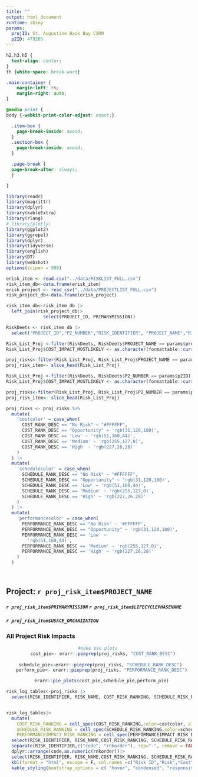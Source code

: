 ```yaml
---
title: ""
output: html_document
runtime: shiny
params:
  projID: St. Augustine Back Bay CSRM
  p2ID: 479265
---
```


```css

h2,h3,h5 {
  text-align: center;
}
th {white-space: break-word}

.main-container {
    margin-left: 5%;
    margin-right: auto;
}

@media print {
body {-webkit-print-color-adjust: exact;}

  .item-box {
    page-break-inside: avoid;
  }
  .section-box {
    page-break-inside: avoid;
  }

  .page-break {
  page-break-after: always;
  }

}


```

```r
library(readr) 
library(magrittr) 
library(dplyr) 
library(kableExtra) 
library(rlang)
# library(plotly)
library(ggplot2)
library(ggrepel)
library(dplyr)
library(tidyverse)
library(english)
library(DT)
library(webshot)
options(scipen = 999)

erisk_item <- read.csv("../data/RISKLIST_FULL.csv")
risk_item_db<-data.frame(erisk_item)
erisk_project <- read_csv("../data/PROJECTLIST_FULL.csv")
risk_project_db<-data.frame(erisk_project)

risk_item_db<-risk_item_db |>
  left_join(risk_project_db|>
              select(PROJECT_ID, PRIMARYMISSION))

RiskDeets <- risk_item_db |>
  select("PROJECT_ID","P2_NUMBER","RISK_IDENTIFIER", "PROJECT_NAME","RISK_NAME","RISKCATEGORY","RISK_STATEMENT" ,"LIFECYCLEPHASENAME","MILESTONE","LIKELIHOOD","DISCIPLINE", "PERFORMANCEIMPACT", "PERFORMANCE_RANK_DESC", "PERFORMANCEIMPACT_RISK_RANKING","COST_IMPACT_MOSTLIKELY", "COST_RANK_DESC","COST_RISK_RANKING", "SCHEDULE_IMPACT_MOSTLIKELY", "SCHEDULE_RANK_DESC", "SCHEDULE_RISK_RANKING", "PRIMARYMISSION", "USACE_ORGANIZATION")
```

```r
Risk_List_Proj <-filter(RiskDeets, RiskDeets$PROJECT_NAME == params$projID)
Risk_List_Proj$COST_IMPACT_MOSTLIKELY <- as.character(formattable::currency(Risk_List_Proj$COST_IMPACT_MOSTLIKELY))

proj_risks<-filter(Risk_List_Proj, Risk_List_Proj$PROJECT_NAME == params$projID)
proj_risk_item<- slice_head(Risk_List_Proj)

```

```r
Risk_List_Proj <-filter(RiskDeets, RiskDeets$P2_NUMBER == params$p2ID)
Risk_List_Proj$COST_IMPACT_MOSTLIKELY <- as.character(formattable::currency(Risk_List_Proj$COST_IMPACT_MOSTLIKELY))

proj_risks<-filter(Risk_List_Proj, Risk_List_Proj$P2_NUMBER == params$p2ID)
proj_risk_item<- slice_head(Risk_List_Proj)

```

```r
proj_risks <- proj_risks %>%
  mutate(
    'costcolor' = case_when(
      COST_RANK_DESC == "No Risk" ~ "#FFFFFF",
      COST_RANK_DESC == "Opportunity" ~ 'rgb(31,120,180)',
      COST_RANK_DESC == 'Low' ~ 'rgb(51,160,44)',
      COST_RANK_DESC == 'Medium' ~ 'rgb(255,127,0)',
      COST_RANK_DESC == 'High' ~ 'rgb(227,26,28)'
    )
  ) |>
  mutate(
    'schedulecolor' = case_when(
      SCHEDULE_RANK_DESC == "No Risk" ~ "#FFFFFF",
      SCHEDULE_RANK_DESC == "Opportunity" ~ 'rgb(31,120,180)',
      SCHEDULE_RANK_DESC == 'Low' ~ 'rgb(51,160,44)',
      SCHEDULE_RANK_DESC == 'Medium' ~ 'rgb(255,127,0)',
      SCHEDULE_RANK_DESC == 'High' ~ 'rgb(227,26,28)'
    )
  ) |>
  mutate(
    'performancecolor' = case_when(
      PERFORMANCE_RANK_DESC == "No Risk" ~ '#FFFFFF',
      PERFORMANCE_RANK_DESC == "Opportunity" ~ 'rgb(31,120,180)',
      PERFORMANCE_RANK_DESC == 'Low' ~
        'rgb(51,160,44)',
      PERFORMANCE_RANK_DESC == 'Medium' ~ 'rgb(255,127,0)',
      PERFORMANCE_RANK_DESC == 'High' ~ 'rgb(227,26,28)'
    )
  )

         

```

## Project: `r proj_risk_item$PROJECT_NAME`
##### `r proj_risk_item$PRIMARYMISSION` `r proj_risk_item$LIFECYCLEPHASENAME`
##### `r proj_risk_item$USACE_ORGANIZATION`

### All Project Risk Impacts
<center>
```r
#make pie plots 
   cost_pie<- erarr::pieprep(proj_risks, "COST_RANK_DESC")
   
 schedule_pie<-erarr::pieprep(proj_risks, "SCHEDULE_RANK_DESC")
  perform_pie<- erarr::pieprep(proj_risks, "PERFORMANCE_RANK_DESC")

  erarr::pie_plots(cost_pie,schedule_pie,perform_pie)
```
</center>


``` r


risk_log_tables<-proj_risks |>
  select(RISK_IDENTIFIER, RISK_NAME, COST_RISK_RANKING, SCHEDULE_RISK_RANKING, PERFORMANCEIMPACT_RISK_RANKING, costcolor, schedulecolor, performancecolor )


risk_log_tables|>
  mutate(
    COST_RISK_RANKING = cell_spec(COST_RISK_RANKING,color=costcolor, align = 'c', background = costcolor),
    SCHEDULE_RISK_RANKING = cell_spec(SCHEDULE_RISK_RANKING,color=schedulecolor,align = 'c', background = schedulecolor),
    PERFORMANCEIMPACT_RISK_RANKING = cell_spec(PERFORMANCEIMPACT_RISK_RANKING,color=performancecolor, align = 'c', background = performancecolor) ) |>
  select(RISK_IDENTIFIER, RISK_NAME,COST_RISK_RANKING, SCHEDULE_RISK_RANKING, PERFORMANCEIMPACT_RISK_RANKING) |>
  separate(RISK_IDENTIFIER,c("code", "rnkorder"), sep="-", remove = FALSE) |>
  dplyr::arrange(code,as.numeric(rnkorder))|>
  select(RISK_IDENTIFIER, RISK_NAME,COST_RISK_RANKING, SCHEDULE_RISK_RANKING, PERFORMANCEIMPACT_RISK_RANKING) |>
  kbl(format = "html", escape = F, col.names =c("Risk ID","Risk","Cost","Schedule","Performance"), align="ccccc", row.names = FALSE)|>
  kable_styling(bootstrap_options = c( "hover", "condensed", "responsive"))


                                                    
```


